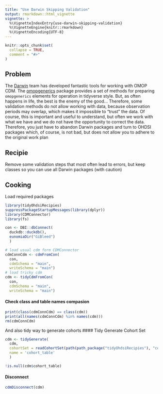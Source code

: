 ```yaml
---
title: "Use Darwin Skipping Validation"
output: rmarkdown::html_vignette
vignette: >
  %\VignetteIndexEntry{use-darwin-skipping-validation}
  %\VignetteEngine{knitr::rmarkdown}
  %\VignetteEncoding{UTF-8}
---
```


```r
knitr::opts_chunk$set(
  collapse = TRUE,
  comment = "#>"
)
```
## Problem
The [Darwin](https://github.com/darwin-eu) team has developed fantastic tools for working with OMOP CDM. The [omopgenerics](https://github.com/darwin-eu/omopgenerics) package provides a set of methods for preparing `omopgenerics` elements for operation in tidyverse style. 
But, as often happens in life, the best is the enemy of the good... Therefore, some validation methods do not allow working with data, because observation periods may overlap, which makes it impossible to “trust” the data. Of course, this is important and useful to understand, but often we work with what we have and we do not have the opportunity to correct the data. Therefore, you just have to abandon Darwin packages and turn to OHDSI packages which, of course, is not bad, but does not allow you to adhere to the original work plan

## Recipie 
Remove some validation steps that most often lead to errors, but keep classes so you can use all Darwin packages (with caution)

## Cooking
Load required packages
```r
library(tidyOhdsiRecipies)
suppressPackageStartupMessages(library(dplyr))
library(CDMConnector)
library(fs)
```

```r
con <- DBI::dbConnect(
  duckdb::duckdb(), 
  eunomiaDir("GiBleed")
  )

# load usual cdm form CDMConnector
cdmConnCdm <- cdmFromCon(
  con, 
  cdmSchema = "main", 
  writeSchema = "main")
# load tricky cdm 
cdm <- tidyCdmFromCon(
  con, 
  cdmSchema = "main", 
  writeSchema = "main")
```
#### Check class and table names compasion
```r
print(class(cdmConnCdm) == class(cdm))
print(all(names(cdmConnCdm) %in% names(cdm)))
rm(cdmConnCdm)
```
And also tidy way to generate cohorts
#### Tidy Generate Cohort Set
```r
cdm <- tidyGenerate(
  cdm,
  cohortSet = readCohortSet(path(path_package("tidyOhdsiRecipies"), "cohorts")),
  name = 'cohort_table'
  )
```
```r
!is.null(cdm$cohort_table)
```
#### Disconnect
```r
cdmDisconnect(cdm)
```
